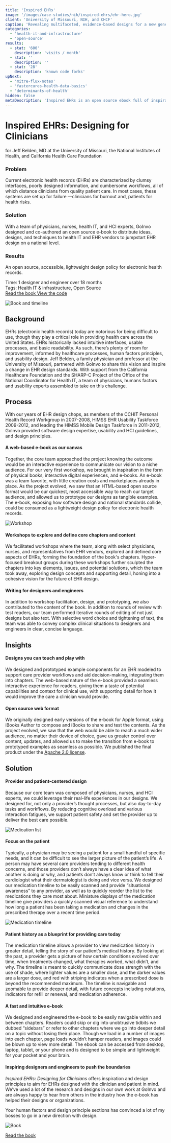 ```yaml
---
title: 'Inspired EHRs'
image: '/images/case-studies/nih/inspired-ehrs/ehr-hero.jpg'
client: 'University of Missouri, NIH, and CHCF'
caption: 'Revealing multifaceted, evidence-based designs for a new generation of electronic health records.'
categories:
  - 'health-it-and-infrastructure'
  - 'open-source'
results:
  - stat: '600'
    description: 'visits / month'
  - stat: ''
    description: ''
  - stat: '28'
    description: 'known code forks'
upNext:
  - 'mitre-flux-notes'
  - 'fastercures-health-data-basics'
  - 'determinants-of-health'
hidden: false
metaDescription: 'Inspired EHRs is an open source ebook full of inspirational designs and techniques to push the limits of national electronic health record (EHR) companies.'
---
```



# Inspired EHRs: Designing for Clinicians

for Jeff Belden, MD at the University of Missouri, the National Institutes of Health, and California Health Care Foundation

### Problem

Current electronic health records (EHRs) are characterized by clumsy interfaces, poorly designed information, and cumbersome workflows, all of which distance clinicians from quality patient care. In most cases, these systems are set up for failure &mdash;clinicians for burnout and, patients for health risks.

### Solution

With a team of physicians, nurses, health IT, and HCI experts, GoInvo designed and co-authored an open source e-book to distribute ideas, designs, and techniques to health IT and EHR vendors to jumpstart EHR design on a national level.

### Results

An open source, accessible, lightweight design policy for electronic health records.

<span class="text--uppercase text--gray text--bold text--spacing text--md">
  Time:
</span> 1 designer and engineer over 18 months
<br />
<span class="text--uppercase text--gray text--bold text--spacing text--md">
  Tags:
</span> Health IT & infrastructure, Open Source
<br />
<a
  href="http://inspiredehrs.org/"
  target="blank"
  rel="noopener noreferrer"
  class="button button--secondary button--lg margin-top--double margin-bottom--half margin-right--only-lg"
>
  Read the book
</a>
<a
  href="https://github.com/goinvo/EHR"
  target="blank"
  rel="noopener noreferrer"
  class="button button--secondary button--lg margin-top--double margin-bottom--half"
>
  View the code
</a>
<Divider />

![Book and timeline](/images/case-studies/nih/inspired-ehrs/ehr-book-screen.jpg)

## Background

EHRs (electronic health records) today are notorious for being difficult to use, though they play a critical role in providing health care across the United States. EHRs historically lacked intuitive interfaces, usable processes, and basic readability. As such, there’s plenty of room for improvement, informed by healthcare processes, human factors principles, and usability design. Jeff Belden, a family physician and professor at the University of Missouri, partnered with GoInvo to share this vision and inspire a change in EHR design standards. With support from the California Healthcare Foundation and the SHARP-C Project of the Office of the National Coordinator for Health IT, a team of physicians, humans factors and usability experts assembled to take on this challenge.

<Divider />

## Process

With our years of EHR design chops, as members of the CCHIT Personal Health Record Workgroup in 2007-2008, HIMSS EHR Usability Taskforce 2009-2012, and leading the HIMSS Mobile Design Taskforce in 2011-2012, GoInvo provided software design expertise, usability and HCI guidelines, and design principles.

#### A web-based e-book as our canvas

Together, the core team approached the project knowing the outcome would be an interactive experience to communicate our vision to a niche audience. For our very first workshop, we brought in inspiration in the form of physical books, interactive digital experiences, and e-books. An e-book was a team favorite, with little creation costs and marketplaces already in place. As the project evolved, we saw that an HTML-based open source format would be our quickest, most accessible way to reach our target audience, and allowed us to prototype our designs as tangible examples. The e-book, exposing how software design and national standards collide, could be consumed as a lightweight design policy for electronic health records.

![Workshop](/images/case-studies/nih/inspired-ehrs/ehr-workshop.jpg)

#### Workshops to explore and define core chapters and content

We facilitated workshops where the team, along with select physicians, nurses, and representatives from EHR vendors, explored and defined core aspects of EHRs, forming the foundation of the book's chapters. Hyper-focused breakout groups during these workshops further sculpted the chapters into key elements, issues, and potential solutions, which the team took away, exploring design concepts and supporting detail, honing into a cohesive vision for the future of EHR design.

#### Writing for designers and engineers

In addition to workshop facilitation, design, and prototyping, we also contributed to the content of the book. In addition to rounds of review with test readers, our team performed iterative rounds of editing of not just designs but also text. With selective word choice and tightening of text, the team was able to convey complex clinical situations to designers and engineers in clear, concise language.

<Divider />

## Insights

#### Designs you can touch and play with

We designed and prototyped example components for an EHR modeled to support care provider workflows and aid decision-making, integrating them into chapters. The web-based nature of the e-book provided a seamless interactive experience for readers, giving them a taste of potential capabilities and context for clinical use, with supporting detail for how it would improve the care a clinician would provide.

#### Open source web format

We originally designed early versions of the e-book for Apple format, using iBooks Author to compose and iBooks to share and test the contents. As the project evolved, we saw that the web would be able to reach a much wider audience, no matter their device of choice, gave us greater control over content, updates, and allowed us to make the transition from e-book to prototyped examples as seamless as possible. We published the final product under the [Apache 2.0 license](https://www.apache.org/licenses/LICENSE-2.0).

<Divider />

## Solution

#### Provider and patient-centered design

Because our core team was composed of physicians, nurses, and HCI experts, we could leverage their real-life experiences in our designs. We designed for, not only a provider’s thought processes, but also day-to-day tasks and workflows. By reducing cognitive overload and various interaction fatigues, we support patient safety and set the provider up to deliver the best care possible.

![Medication list](/images/case-studies/nih/inspired-ehrs/ehr-medlist2.jpg)

#### Focus on the patient

Typically, a physician may be seeing a patient for a small handful of specific needs, and it can be difficult to see the larger picture of the patient’s life. A person may have several care providers tending to different health concerns, and those providers don’t always have a clear idea of what another is doing or why, and patients don’t always know or think to tell their cardiologist what their dermatologist is doing and vice versa. We designed our medication timeline to be easily scanned and provide “situational awareness” to any provider, as well as to quickly reorder the list to the medications they care most about. Miniature displays of the medication timeline give providers a quickly scanned visual reference to understand how long a patient has been taking a medication and changes in the prescribed therapy over a recent time period.

![Medication timeline](/images/case-studies/nih/inspired-ehrs/ehr-timeline.jpg)

#### Patient history as a blueprint for providing care today

The medication timeline allows a provider to view medication history in greater detail, telling the story of our patient’s medical history. By looking at the past, a provider gets a picture of how certain conditions evolved over time, when treatments changed, what therapies worked, what didn’t, and why. The timeline is meant to quickly communicate dose strength with the use of shade, where lighter values are a smaller dose, and the darker values are a larger dose, and red with striping indicates when a prescribed dose is beyond the recommended maximum. The timeline is navigable and zoomable to provide deeper detail, with future concepts including notations, indicators for refill or renewal, and medication adherence.

#### A fast and intuitive e-book

We designed and engineered the e-book to be easily navigable within and between chapters. Readers could skip or dig into unobtrusive tidbits we dubbed “sidebars” or refer to other chapters where we go into deeper detail on a topic without losing their place. Though we load in a number of images into each chapter, page loads wouldn’t hamper readers, and images could be blown up to view more detail. The ebook can be accessed from desktop, laptop, tablet, or your phone and is designed to be simple and lightweight for your pocket and your brain.

#### Inspiring designers and engineers to push the boundaries

_Inspired EHRs: Designing for Clinicians_ offers inspiration and design principles to aim for EHRs designed with the clinician and patient in mind. We’ve used a lot of the research and designs in our own work at GoInvo and are always happy to hear from others in the industry how the e-book has helped their designs or organizations.

<Quote quotee="Xue Lee" quoteeSub="Marshfield Clinic User Experience Designer">
  Your human factors and design principle sections has convinced a lot of my
  bosses to go in a new direction with design.
</Quote>

![Book](/images/case-studies/nih/inspired-ehrs/ehr-book.jpg)

<div class="text--center">
  <a
    href="http://inspiredehrs.org/"
    target="blank"
    rel="noopener noreferrer"
    class="button button--secondary button--lg margin-top--double margin-bottom--half margin-right--only-lg center"
  >
    Read the book
  </a>
</div>
